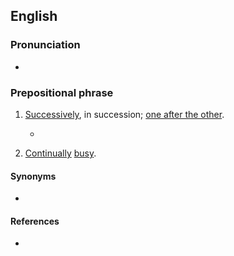==English==

===Pronunciation===
* {{audio|En-au-on the trot.ogg|Audio (AU)|lang=en}}

===Prepositional phrase===
{{en-PP}}

# {{lb|en|Britain|idiomatic|informal}} [[successively|Successively]], in succession; [[one after the other]].
#: {{ux|en|We played five gigs '''on the trot'''.}}
#* {{quote-journal
|lang=en
|date=September 27, 2011
|author=Alistair Magowan
|title=Bayern Munich 2 - 0 Man City
|work=BBC Sport
|url=http://news.bbc.co.uk/sport2/hi/football/europe/14982446.stm
|page=
|passage=But they came up against an impressive force in Bayern, who extended their run to 10 wins '''on the trot''', having scored 28 goals in the process and conceding none.}}
# {{lb|en|idiomatic|informal}} [[continually|Continually]] [[busy]].
#: {{ux|en|I've been '''on the trot''' all day.}}

====Synonyms====
* {{l|en|in a row}}

====References====
* {{R:Lexico|trot|n|https://www.lexico.com/en/definition/trot|alt=trot{{sup|1}}}}